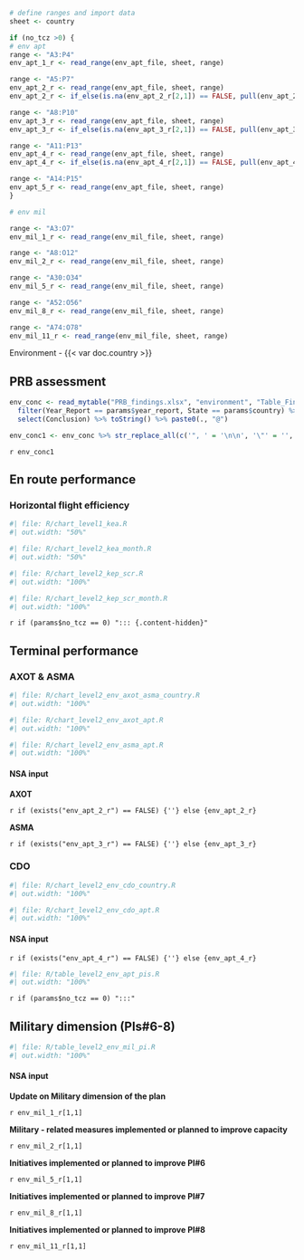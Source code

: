 ```r
# define ranges and import data
sheet <- country

if (no_tcz >0) {
# env apt 
range <- "A3:P4"
env_apt_1_r <- read_range(env_apt_file, sheet, range)  

range <- "A5:P7"
env_apt_2_r <- read_range(env_apt_file, sheet, range) 
env_apt_2_r <- if_else(is.na(env_apt_2_r[2,1]) == FALSE, pull(env_apt_2_r[2,1]), pull(env_apt_2_r[1,8]))

range <- "A8:P10"
env_apt_3_r <- read_range(env_apt_file, sheet, range) 
env_apt_3_r <- if_else(is.na(env_apt_3_r[2,1]) == FALSE, pull(env_apt_3_r[2,1]), pull(env_apt_3_r[1,8]))

range <- "A11:P13"
env_apt_4_r <- read_range(env_apt_file, sheet, range) 
env_apt_4_r <- if_else(is.na(env_apt_4_r[2,1]) == FALSE, pull(env_apt_4_r[2,1]), pull(env_apt_4_r[1,8])) 

range <- "A14:P15"
env_apt_5_r <- read_range(env_apt_file, sheet, range)   
}

# env mil

range <- "A3:O7"
env_mil_1_r <- read_range(env_mil_file, sheet, range) 

range <- "A8:O12"
env_mil_2_r <- read_range(env_mil_file, sheet, range) 

range <- "A30:O34"
env_mil_5_r <- read_range(env_mil_file, sheet, range) 

range <- "A52:O56"
env_mil_8_r <- read_range(env_mil_file, sheet, range) 

range <- "A74:O78"
env_mil_11_r <- read_range(env_mil_file, sheet, range) 

```

[Environment - {{< var doc.country >}}]{class="fakeh1"}

::: {#container-env-prb}

## PRB assessment
:::: {#concl-kea}
```r
env_conc <- read_mytable("PRB_findings.xlsx", "environment", "Table_Findings_environment") %>%
  filter(Year_Report == params$year_report, State == params$country) %>%
  select(Conclusion) %>% toString() %>% paste0(., "@")

env_conc1 <- env_conc %>% str_replace_all(c('", ' = '\n\n', '\"' = '', '\n\n\n' = '\n\n')) %>% str_replace(fixed('c('), '') %>%  str_replace(fixed(')@'), '\n')
```

`r env_conc1`
::::

:::

::: {#container-kea}

## En route performance

### Horizontal flight efficiency

:::: {layout="[ 50, 50 ]"}

::::: {#chart-env-kea}

```r
#| file: R/chart_level1_kea.R
#| out.width: "50%"
```

:::::

::::: {#chart-env-kea-month}

```r
#| file: R/chart_level2_kea_month.R
#| out.width: "50%"
```

:::::

::::

:::: {layout="[ 50, 50 ]"}

::::: {#chart-kep-scr}
```r
#| file: R/chart_level2_kep_scr.R
#| out.width: "100%"
```

:::::

::::: {#chart-kep-scr-month}

```r
#| file: R/chart_level2_kep_scr_month.R
#| out.width: "100%"
```
:::::

::::
:::

`r if (params$no_tcz == 0) "::: {.content-hidden}"`

::: {#container-axot-asma}

## Terminal performance

### AXOT & ASMA

:::: {layout="[ 50, 50 ]"}

::::: {#chart-axot-asma}
```r
#| file: R/chart_level2_env_axot_asma_country.R
#| out.width: "100%"
```

:::::

::::: {#chart-axot}
```r
#| file: R/chart_level2_env_axot_apt.R
#| out.width: "100%"
```
:::::

<!-- :::: {#concl-axot} -->
<!-- :::: -->
::::

:::: {layout="[ 50, 50 ]"}

::::: {#chart-asma}
```r
#| file: R/chart_level2_env_asma_apt.R
#| out.width: "100%"
```
:::::

::::
:::

::: {.callout-note collapse=true}

#### NSA input

**AXOT**

`r if (exists("env_apt_2_r") == FALSE) {''} else {env_apt_2_r}`

**ASMA**

`r if (exists("env_apt_3_r") == FALSE) {''} else {env_apt_3_r}`

:::

::: {#container-cdo}

### CDO

:::: {layout="[ 50, 50 ]"}

::::: {#chart-cdo-country}
```r
#| file: R/chart_level2_env_cdo_country.R
#| out.width: "100%"
```
:::::

::::: {#chart-cdo-apt}
```r
#| file: R/chart_level2_env_cdo_apt.R
#| out.width: "100%"
```
:::::

::::
:::

::: {.callout-note collapse=true}

#### NSA input

`r if (exists("env_apt_4_r") == FALSE) {''} else {env_apt_4_r}`

:::

::: {#container-env-apt-pis}

:::: {#table-env-apt-pis}

```r
#| file: R/table_level2_env_apt_pis.R
#| out.width: "100%"
```

::::
:::

`r if (params$no_tcz == 0) ":::"`

::: {#container-mil-pi}

## Military dimension (PIs#6-8)

:::: {#table-env-mil-pi}
```r
#| file: R/table_level2_env_mil_pi.R
#| out.width: "100%"
```
::::
:::

::: {.callout-note collapse=true}

#### NSA input

**Update on Military dimension of the plan**

`r env_mil_1_r[1,1]`

**Military - related measures implemented or planned to improve capacity**

`r env_mil_2_r[1,1]`

**Initiatives implemented or planned to improve PI#6**

`r env_mil_5_r[1,1]`

**Initiatives implemented or planned to improve PI#7**

`r env_mil_8_r[1,1]`

**Initiatives implemented or planned to improve PI#8**

`r env_mil_11_r[1,1]`

:::

